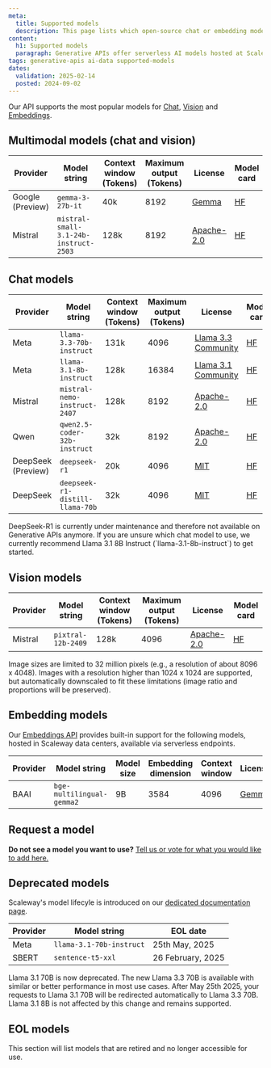 ```yaml
---
meta:
  title: Supported models
  description: This page lists which open-source chat or embedding models Scaleway is currently hosting
content:
  h1: Supported models
  paragraph: Generative APIs offer serverless AI models hosted at Scaleway - no need to configure hardware or deploy your own models
tags: generative-apis ai-data supported-models
dates:
  validation: 2025-02-14
  posted: 2024-09-02
---
```


Our API supports the most popular models for [Chat](/generative-apis/how-to/query-language-models), [Vision](/generative-apis/how-to/query-vision-models/) and [Embeddings](/generative-apis/how-to/query-embedding-models/).

## Multimodal models (chat and vision)

| Provider | Model string | Context window (Tokens) | Maximum output (Tokens)| License | Model card |
|-----------------|-----------------|-----------------|-----------------|-----------------|-----------------|
| Google (Preview)   | `gemma-3-27b-it`  | 40k  | 8192 | [Gemma](https://ai.google.dev/gemma/terms) | [HF](https://huggingface.co/google/gemma-3-27b-it) |
| Mistral | `mistral-small-3.1-24b-instruct-2503`  | 128k  | 8192 | [Apache-2.0](https://www.apache.org/licenses/LICENSE-2.0) | [HF](https://huggingface.co/mistralai/Mistral-Small-3.1-24B-Instruct-2503) |

## Chat models

| Provider | Model string | Context window (Tokens) | Maximum output (Tokens)| License | Model card |
|-----------------|-----------------|-----------------|-----------------|-----------------|-----------------|
| Meta        | `llama-3.3-70b-instruct`  | 131k  | 4096 | [Llama 3.3 Community](https://www.llama.com/llama3_3/license/) | [HF](https://huggingface.co/meta-llama/Llama-3.3-70B-Instruct) |
| Meta        | `llama-3.1-8b-instruct`  | 128k  | 16384 | [Llama 3.1 Community](https://llama.meta.com/llama3_1/license/) | [HF](https://huggingface.co/meta-llama/Llama-3.1-8B-Instruct) |
| Mistral      | `mistral-nemo-instruct-2407`   | 128k | 8192 | [Apache-2.0](https://www.apache.org/licenses/LICENSE-2.0) | [HF](https://huggingface.co/mistralai/Mistral-Nemo-Instruct-2407) |
| Qwen      | `qwen2.5-coder-32b-instruct`     | 32k | 8192 | [Apache-2.0](https://www.apache.org/licenses/LICENSE-2.0) | [HF](https://huggingface.co/Qwen/Qwen2.5-Coder-32B-Instruct) |
| DeepSeek (Preview)  | `deepseek-r1`     | 20k | 4096 | [MIT](https://huggingface.co/datasets/choosealicense/licenses/blob/main/markdown/mit.md) | [HF](https://huggingface.co/deepseek-ai/DeepSeek-R1) |
| DeepSeek  | `deepseek-r1-distill-llama-70b`     | 32k | 4096 | [MIT](https://huggingface.co/datasets/choosealicense/licenses/blob/main/markdown/mit.md) | [HF](https://huggingface.co/deepseek-ai/DeepSeek-R1-Distill-Llama-70B) |

<Message type="note">
  DeepSeek-R1 is currently under maintenance and therefore not available on Generative APIs anymore.
</Message>

<Message type="tip">
  If you are unsure which chat model to use, we currently recommend Llama 3.1 8B Instruct (`llama-3.1-8b-instruct`) to get started.
</Message>

## Vision models

| Provider | Model string | Context window (Tokens) | Maximum output (Tokens)| License | Model card |
|-----------------|-----------------|-----------------|-----------------|-----------------|-----------------|
| Mistral      | `pixtral-12b-2409`    | 128k | 4096 | [Apache-2.0](https://www.apache.org/licenses/LICENSE-2.0) | [HF](https://huggingface.co/mistralai/Pixtral-12B-2409) |

<Message type="note">
  Image sizes are limited to 32 million pixels (e.g., a resolution of about 8096 x 4048). Images with a resolution higher than 1024 x 1024 are supported, but automatically downscaled to fit these limitations (image ratio and proportions will be preserved).
</Message>

## Embedding models

Our [Embeddings API](/generative-apis/how-to/query-embedding-models) provides built-in support for the following models, hosted in Scaleway data centers, available via serverless endpoints.

| Provider | Model string | Model size | Embedding dimension | Context window |  License | Model card |
|-----------------|-----------------|-----------------|-----------------|-----------------|-----------------|-----------------|
| BAAI        | `bge-multilingual-gemma2`  | 9B  | 3584 | 4096 | [Gemma](https://ai.google.dev/gemma/terms) | [HF](https://huggingface.co/BAAI/bge-multilingual-gemma2) |

## Request a model

**Do not see a model you want to use?** [Tell us or vote for what you would like to add here.](https://feature-request.scaleway.com/?tags=ai-services)

## Deprecated models

Scaleway's model lifecyle is introduced on our [dedicated documentation page](/generative-apis/reference-content/model-lifecycle/).

| Provider | Model string | EOL date 
|-----------------|-----------------|-----------------|
| Meta    | `llama-3.1-70b-instruct` | 25th May, 2025 |
| SBERT      | `sentence-t5-xxl`  | 26 February, 2025 |

<Message type="note">
    Llama 3.1 70B is now deprecated. The new Llama 3.3 70B is available with similar or better performance in most use cases.
After May 25th 2025, your requests to Llama 3.1 70B will be redirected automatically to Llama 3.3 70B. Llama 3.1 8B is not affected by this change and remains supported.
</Message>

## EOL models

This section will list models that are retired and no longer accessible for use.
